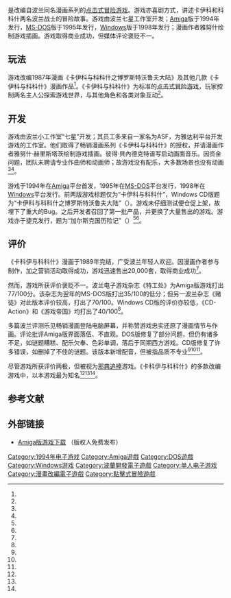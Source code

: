 {{Expert needed|subject=波兰|subject2=电子游戏|time=2020-10-11}}

{{NoteTA
| G1 = Games
}}

{{Infobox VG
| title = 卡伊科与科科什
| original = pl:Kajko i Kokosz
| image=Kajko i Kokosz boxart.png
| caption= Amiga版封面
| developer= 七星
| publisher=Mirage、User
| designer=
| artist = 雅努什·赫里斯塔茨
| composer = 彼得·貝內德克特
| genre=[[冒险游戏|点击式冒险]]
| modes= [[单人电子游戏|单人]]
| platforms={{spml| [[Amiga|Amiga]] | [[DOS|DOS]] | [[Microsoft_Windows|Windows]] }}
| released = '''Amiga'''{{vgr || 1994年}}'''MS-DOS'''{{vgr || 1995年}}'''Windows'''{{vgr || 1998年}}
}}

{{vgname|卡伊科与科科什|pl=Kajko i Kokosz}}是改编自波兰同名漫画系列的[[点击式冒险游戏|点击式冒险游戏]]。游戏亦喜剧方式，讲述卡伊科和科科什两名波兰战士的冒险故事。游戏由波兰七星工作室开发；[[Amiga|Amiga]]版于1994年发行，[[MS-DOS|MS-DOS]]版于1995年发行，[[Windows|Windows]]版于1998年发行；漫画作者雅努什绘制游戏插画。游戏取得商业成功，但媒体评论褒贬不一。

== 玩法 ==
{{Expand section|time=2020-10-11}}

游戏改编1987年漫画《卡伊科与科科什之博罗斯特沃鲁夫大陆》及其他几款《卡伊科与科科什》漫画作品<ref name=":0" />。《卡伊科与科科什》为标准的[[点击式冒险游戏|点击式冒险游戏]]，玩家控制两名主人公探索游戏世界，与其他角色和各类对象互动<ref name=":1" />。

== 开发 ==

游戏由波兰小工作室“七星”开发；其员工多来自一家名为ASF，为雅达利平台开发游戏的工作室。他们{{who|date=2012-10-11}}取得了畅销漫画系列《卡伊科与科科什》的授权，并请漫画作者雅努什·赫里斯塔茨绘制游戏插画。彼得·貝內德克特谱写启动画面音乐。因资金问题，团队未聘请专业作曲师和动画师；故游戏没有配乐，大多数场景也没有动画<ref name="KluskaRozwadowski2015" /><ref name=":0" />。

游戏于1994年在[[Amiga|Amiga]]平台首发，1995年在[[MS-DOS|MS-DOS]]平台发行，1998年在[[Windows|Windows]]平台发行。前两版游戏标题仅为“卡伊科与科科什”，Windows CD版题为“卡伊科与科科什之博罗斯特沃鲁夫大陆”（{{lang|pl|Kajko i Kokosz w Krainie Borostworów}}）。游戏未仔细测试便仓促上架，故埋下了重大的Bug。之后开发者召回了第一批产品，并更换了大量售出的游戏。游戏亦于捷克发行，题为“加尔斯克国历险记”（{{lang|cs|Příhody z Galské Země}}）<ref name="KluskaRozwadowski2015" /><ref name=":0" />。

== 评价 ==

《卡科伊与科科什》漫画于1989年完结，广受波兰年轻人欢迎。因漫画作者参与制作，加之营销活动取得成功，游戏迅速售出20,000套，取得商业成功<ref name="KluskaRozwadowski2015" />。

然而，游戏所获评价褒贬不一。波兰电子游戏杂志《特工处》为Amiga版游戏打出77/100分。该杂志为翌年的MS-DOS版打出35/100的低分；但另一波兰杂志《赌徒》对此版本评价较高，打出了70/100。Windows CD版的评价亦较低，《CD-Action》和《游戏帝国》均打出了40/100<ref name=":1" />。

多篇波兰评测乐见畅销漫画登陆电脑屏幕，并称赞游戏忠实还原了漫画情节与作画。评论批评Amiga版界面落伍、不直观。DOS版修复了部分问题，但仍有诸多不足，如谜题糟糕、配乐欠奉、色彩单调，落后于同期西方游戏。CD版修复了许多错误，如删掉了不佳的谜题。该版本新增配音，但被指品质不专业<ref name="KluskaRozwadowski2015" /><ref name=":0" /><ref name=":1" />。

尽管游戏所获评价两极，但被视为[[邪典追捧|邪典追捧]]游戏。《卡科伊与科科什》的多款改编游戏中，以本游戏最为知名<ref name="0wu8a" /><ref name="KluskaRozwadowski2015" /><ref name=":0" />。

== 参考文献 ==

{{reflist|refs=
<ref name="KluskaRozwadowski2015">{{cite book|author1=Bartłomiej Kluska|url=https://books.google.com/books?id=LWVoCgAAQBAJ&pg=PT197|title=Bajty Polskie|author2=Mariusz Rozwadowski|date=21 August 2015|publisher=e-bookowo.pl|isbn=978-83-927229-3-9|pages=197–199|access-date=2020-10-11|archive-date=2020-08-04|archive-url=https://web.archive.org/web/20200804061806/https://books.google.com/books?id=LWVoCgAAQBAJ&pg=PT197|dead-url=no}}</ref>
<ref name=":0">{{Cite web|last=Gier|first=Entuzjasta|date=2018-08-01|script-title=pl:Historia gier z serii Kajko i Kokosz|url=https://entuzjastagier.pl/2018/08/kajko-i-kokosz.html|access-date=2020-06-26|website=Entuzjasta Gier|language=pl-PL|archive-date=2020-12-03|archive-url=https://web.archive.org/web/20201203195246/https://entuzjastagier.pl/2018/08/kajko-i-kokosz.html|dead-url=no}}</ref>
<ref name=":1">{{Cite web|title=Kajko i Kokosz (1994) MobyRank|url=https://www.mobygames.com/game/kajko-i-kokosz/mobyrank|access-date=2020-06-26|website=MobyGames|archive-date=2020-06-26|archive-url=https://web.archive.org/web/20200626085732/https://www.mobygames.com/game/kajko-i-kokosz/mobyrank|dead-url=no}}</ref>
<ref name="0wu8a">{{Cite web|date=2010-05-08|script-title=pl:Najlepsze polskie gry|url=https://www.benchmark.pl/testy_i_recenzje/najlepsze-polskie-gry-2922.html|access-date=2020-06-26|website=www.benchmark.pl|language=pl|archive-date=2020-10-17|archive-url=https://web.archive.org/web/20201017145725/https://www.benchmark.pl/testy_i_recenzje/najlepsze-polskie-gry-2922.html|dead-url=no}}</ref>
}}

== 外部链接 ==

* [https://www.ppa.pl/rodzynki/kajko-i-kokosz.html Amiga版游戏下载] {{Wayback|url=https://www.ppa.pl/rodzynki/kajko-i-kokosz.html |date=20201013105120 }}（版权人免费发布）

{{DEFAULTSORT:Kajko I Kokosz}}
[[Category:1994年电子游戏|Category:1994年电子游戏]]
[[Category:Amiga遊戲|Category:Amiga遊戲]]
[[Category:DOS遊戲|Category:DOS遊戲]]
[[Category:Windows游戏|Category:Windows游戏]]
[[Category:波蘭開發電子遊戲|Category:波蘭開發電子遊戲]]
[[Category:单人电子游戏|Category:单人电子游戏]]
[[Category:漫畫改編電子遊戲|Category:漫畫改編電子遊戲]]
[[Category:點擊式冒險遊戲|Category:點擊式冒險遊戲]]
